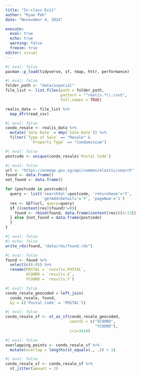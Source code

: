 ---
title: "In-class Ex11"
author: "Ryan Peh"
date: "Novevmber 4, 2024"

execute: 
  eval: true
  echo: true
  warning: false
  freeze: true
editor: visual
---

```{r}
#| eval: false
pacman::p_load(tidyverse, sf, tmap, httr, performance)
```

```{r}
#| eval: false
folder_path <- "data/aspatial"
file_list <- list.files(path = folder_path, 
                        pattern = "^realis.*\\.csv$", 
                        full.names = TRUE)

realis_data <- file_list %>%
  map_dfr(read_csv)
```


```{r}
#| eval: false
condo_resale <- realis_data %>%
  mutate(`Sale Date` = dmy(`Sale Date`)) %>%
  filter(`Type of Sale` == "Resale" &
           `Property Type` == "Condominium")
```


```{r}
#| eval: false
postcode <- unique(condo_resale$`Postal Code`)
```

```{r}
#| eval: false
url <- "https://onemap.gov.sg/api/common/elastic/search"
found <- data.frame()
not_found <- data.frame()

for (postcode in postcode){
  query <- list('searchVal'=postcode, 'returnGeom'='Y', 
                'getAddrDetails'='Y', 'pageNum'='1')
  res <- GET(url, query=query)
  if ((content(res)$found)!=0){
    found <- rbind(found, data.frame(content(res))[4:13])
  } else {not_found = data.frame(postcode)
  }
}
```


```{r}
#| eval: false
#| echo: false
write_rds(found, "data/rds/found.rds")
```


```{r}
#| eval: false
found <- found %>%
  select(c(6:8)) %>%
  rename(POSTAL = `results.POSTAL`,
         XCOORD = `results.X`,
         YCOORD = `results.Y`)
```


```{r}
#| eval: false
condo_resale_geocoded = left_join(
  condo_resale, found, 
  by = c('Postal Code' = 'POSTAL'))
```

```{r}
#| eval: false
condo_resale_sf <- st_as_sf(condo_resale_geocoded, 
                            coords = c("XCOORD",
                                       "YCOORD"),
                            crs=3414)
```

```{r}
#| eval: false
overlapping_points <- condo_resale_sf %>%
  mutate(overlap = lengths(st_equals(., .)) > 1)
```

```{r}
#| eval: false
condo_resale_sf <- condo_resale_sf %>%
  st_jitter(amount = 2)
```


